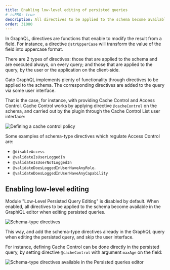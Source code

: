 ```yaml
---
title: Enabling low-level editing of persisted queries
# isPRO: true
description: All directives to be applied to the schema become available in the GraphiQL editor when editing persisted queries.
order: 31000
---
```


In GraphQL, directives are functions that enable to modify the result from a field. For instance, a directive `@strUpperCase` will transform the value of the field into uppercase format.

There are 2 types of directives: those that are applied to the schema and are executed always, on every query; and those that are applied to the query, by the user or the application on the client-side.

Gato GraphQL implements plenty of functionality through directives to be applied to the schema. The corresponding directives are added to the query via some user interface.

That is the case, for instance, with providing Cache Control and Access Control. Cache Control works by applying directive `@cacheControl` on the schema, and carried out by the plugin through the Cache Control List user interface:

![Defining a cache control policy](/assets/guides/upstream-pro/cache-control.gif "Defining a cache control policy")

Some examples of schema-type directives which regulate Access Control are:

- `@disableAccess`
- `@validateIsUserLoggedIn`
- `@validateIsUserNotLoggedIn`
- `@validateDoesLoggedInUserHaveAnyRole`.
- `@validateDoesLoggedInUserHaveAnyCapability`

## Enabling low-level editing

Module "Low-Level Persisted Query Editing" is disabled by default. When enabled, all directives to be applied to the schema become available in the GraphiQL editor when editing persisted queries.

![Schema-type directives](/assets/guides/upstream-pro/schema-type-directives.gif "Schema-type directives")

This way, and add the schema-type directives already in the GraphQL query when editing the persisted query, and skip the user interface.

For instance, defining Cache Control can be done directly in the persisted query, by setting directive `@cacheControl` with argument `maxAge` on the field:

![Schema-type directives available in the Persisted queries editor](/assets/guides/upstream-pro/low-level-persisted-query-editing.png "Schema-type directives available in the Persisted queries editor")

